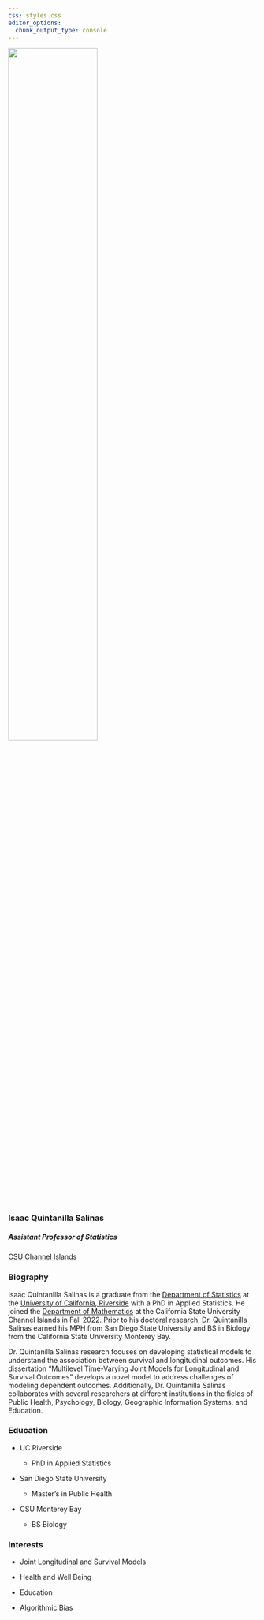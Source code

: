```yaml
---
css: styles.css
editor_options: 
  chunk_output_type: console
---
```


::: container
::: grid
::: {.g-col-12 .g-col-md-6}
![](img/avatar.jpg){.rounded-circle fig-align="center" width="60%"}

### Isaac Quintanilla Salinas

##### Assistant Professor of Statistics

[CSU Channel Islands](https://www.csuci.edu){.btn-action-primary .btn-action .btn .btn-success role="button"}
:::

::: {.g-col-12 .g-col-md-6}
### Biography

Isaac Quintanilla Salinas is a graduate from the [Department of Statistics](https://statistics.ucr.edu/) at the [University of California, Riverside](https://www.ucr.edu) with a PhD in Applied Statistics. He joined the [Department of Mathematics](https://math.csuci.edu/) at the California State University Channel Islands in Fall 2022. Prior to his doctoral research, Dr. Quintanilla Salinas earned his MPH from San Diego State University and BS in Biology from the California State University Monterey Bay.

Dr. Quintanilla Salinas research focuses on developing statistical models to understand the association between survival and longitudinal outcomes. His dissertation "Multilevel Time-Varying Joint Models for Longitudinal and Survival Outcomes" develops a novel model to address challenges of modeling dependent outcomes. Additionally, Dr. Quintanilla Salinas collaborates with several researchers at different institutions in the fields of Public Health, Psychology, Biology, Geographic Information Systems, and Education.
:::
:::
:::

::: content-block
::: features
::: {.feature .box}
### Education

-   UC Riverside

    -   PhD in Applied Statistics

-   San Diego State University

    -   Master's in Public Health

-   CSU Monterey Bay

    -   BS Biology
:::

::: {.feature .box}
### Interests

-   Joint Longitudinal and Survival Models

-   Health and Well Being

-   Education

-   Algorithmic Bias
:::
:::
:::
